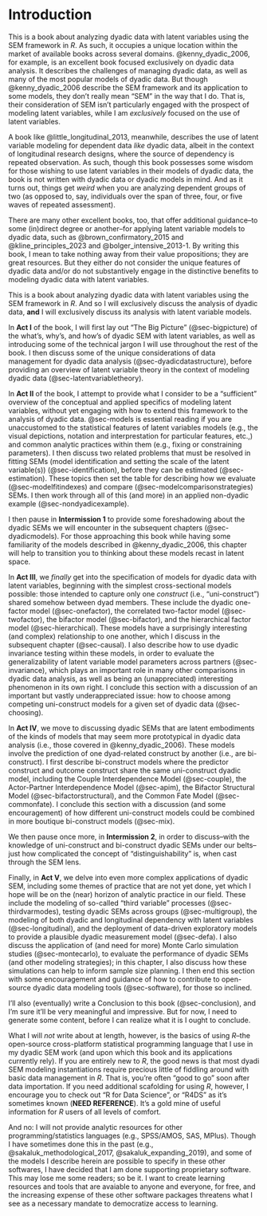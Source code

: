 # Introduction {#sec-introduction}

This is a book about analyzing dyadic data with latent variables using the SEM framework in *R*. As such, it occupies a unique location within the market of available books across several domains. @kenny_dyadic_2006, for example, is an excellent book focused exclusively on dyadic data analysis. It describes the challenges of managing dyadic data, as well as many of the most popular models of dyadic data. But though @kenny_dyadic_2006 describe the SEM framework and its application to some models, they don't really mean "SEM" in the way that I do. That is, their consideration of SEM isn't particularly engaged with the prospect of modeling latent variables, while I am *exclusively* focused on the use of  latent variables.

A book like @little_longitudinal_2013, meanwhile, describes the use of latent variable modeling for dependent data *like* dyadic data, albeit in the context of longitudinal research designs, where the source of dependency is repeated observation. As such, though this book possesses some wisdom for those wishing to use latent variables in their models of dyadic data, the book is not written with dyadic data or dyadic models in mind. And as it turns out, things get *weird* when you are analyzing dependent groups of two (as opposed to, say, individuals over the span of three, four, or five waves of repeated assessment). 

There are many other excellent books, too, that offer additional guidance--to some (in)direct degree or another--for applying latent variable models to dyadic data, such as @brown_confirmatory_2015 and @kline_principles_2023 and @bolger_intensive_2013-1. By writing this book, I mean to take nothing away from their value propositions; they are great resources. But they either do not consider the unique features of dyadic data and/or do not substantively engage in the distinctive benefits to modeling dyadic data with latent variables. 

This is a book about analyzing dyadic data with latent variables using the SEM framework in *R*. And so I will exclusively discuss the analysis of dyadic data, **and** I will exclusively discuss its analysis with latent variable models. 

In **Act I** of the book, I will first lay out "The Big Picture" (@sec-bigpicture) of the what's, why's, and how's of dyadic SEM with latent variables, as well as introducing some of the technical jargon I will use throughout the rest of the book. I then discuss some of the unique considerations of data management for dyadic data analysis (@sec-dyadicdatastructure), before providing an overview of latent variable theory in the context of modeling dyadic data (@sec-latentvariabletheory). 

In **Act II** of the book, I attempt to provide what I consider to be a "sufficient" overview of the conceptual and applied specifics of modeling latent variables, without yet engaging with how to extend this framework to the analysis of dyadic data. @sec-models is essential reading if you are unaccustomed to the statistical features of latent variables models (e.g., the visual depictions, notation and interprestation for particular features, etc.,) and common analytic practices within them (e.g., fixing or constraining parameters). I then discuss two related problems that must be resolved in fitting SEMs (model identification and setting the scale of the latent variable(s)) (@sec-identification), before they can be estimated (@sec-estimation). These topics then set the table for describing how we evaluate (@sec-modelfitindexes) and compare (@sec-modelcomparisonstrategies) SEMs. I then work through all of this (and more) in an applied non-dyadic example (@sec-nondyadicexample). 

I then pause in **Intermission 1** to provide some foreshadowing about the dyadic SEMs we will encounter in the subsequent chapters (@sec-dyadicmodels). For those approaching this book while having some familiarity of the models described in @kenny_dyadic_2006, this chapter will help to transition you to thinking about these models recast in latent space. 

In **Act III**, we *finally* get into the specification of models for dyadic data with latent variables, beginning with the simplest cross-sectional models possible: those intended to capture only one *construct* (i.e., "uni-construct") shared somehow between dyad members. These include the dyadic one-factor model (@sec-onefactor), the correlated two-factor model (@sec-twofactor), the bifactor model (@sec-bifactor), and the hierarchical factor model (@sec-hierarchical). These models have a surprisingly interesting (and complex) relationship to one another, which I discuss in the subsequent chapter (@sec-causal). I also describe how to use dyadic invariance testing within these models, in order to evaluate the generalizability of latent variable model parameters across partners (@sec-invariance), which plays an important role in many other comparisons in dyadic data analysis, as well as being an (unappreciated) interesting phenomenon in its own right. I conclude this section with a discussion of an important but vastly underappreciated issue: how to choose among competing uni-construct models for a given set of dyadic data (@sec-choosing). 

In **Act IV**, we move to discussing dyadic SEMs that are latent embodiments of the kinds of models that may seem more prototypical in dyadic data analysis (i.e., those covered in @kenny_dyadic_2006). These models involve the prediction of one dyad-related construct by another (i.e., are bi-construct). I first describe bi-construct models where the predictor construct and outcome construct share the same uni-construct dyadic  model, including the Couple Interdependence Model (@sec-couple), the Actor-Partner Interdependence Model (@sec-apim), the Bifactor Structural Model (@sec-bifactorstructural), and the Common Fate Model (@sec-commonfate). I conclude this section with a discussion (and some encouragement) of how different uni-construct models could be combined in more boutique bi-construct models (@sec-mix). 

We then pause once more, in **Intermission 2**, in order to discuss--with the knowledge of uni-construct and bi-construct dyadic SEMs under our belts--just how complicated the concept of "distinguishability" is, when cast through the SEM lens. 

Finally, in **Act V**, we delve into even more complex applications of dyadic SEM, including some themes of practice that are not yet done, yet which I hope will be on the (near) horizon of analytic practice in our field. These include the modeling of so-called "third variable" processes (@sec-thirdvarmodes), testing dyadic SEMs across groups (@sec-multigroup), the modeling of both dyadic and longitudinal dependency with latent variables (@sec-longitudinal), and the deployment of data-driven exploratory models to provide a plausible dyadic measurement model (@sec-defa). I also discuss the application of (and need for more) Monte Carlo simulation studies (@sec-montecarlo), to evaluate the performance of dyadic SEMs (and other modeling strategies); in this chapter, I also discuss how these simulations can help to inform sample size planning. I then end this section with some encouragement and guidance of how to contribute to open-source dyadic data modeling tools (@sec-software), for those so inclined. 

I'll also (eventually) write a Conclusion to this book (@sec-conclusion), and I'm sure it'll be very meaningful and impressive. But for now, I need to generate some content, before I can realize what it is I ought to conclude. 

What I will *not* write about at length, however, is the basics of using *R*--the open-source cross-platform statistical programming language that I use in my dyadic SEM work (and upon which this book and its applications currently rely). If you are entirely new to *R*, the good news is that most dyadi SEM modeling instantiations require precious little of fiddling around with basic data management in *R*. That is, you're often "good to go" soon after data importation. If you need additional scafolding for using *R*, however, I encourage you to check out "R for Data Science", or "R4DS" as it's sometimes known (**NEED REFERENCE**). It's a gold mine of useful information for *R* users of all levels of comfort. 

And no: I will not provide analytic resources for other programming/statistics languages (e.g., SPSS/AMOS, SAS, MPlus). Though I have sometimes done this in the past (e.g., @sakaluk_methodological_2017, @sakaluk_expanding_2019), and some of the models I describe herein are possible to specify in these other softwares, I have decided that I am done supporting proprietary software. This may lose me some readers; so be it. I want to create learning resources and tools that are avaiable to anyone and everyone, for free, and the increasing expense of these other software packages threatens what I see as a necessary mandate to democratize access to learning. 
